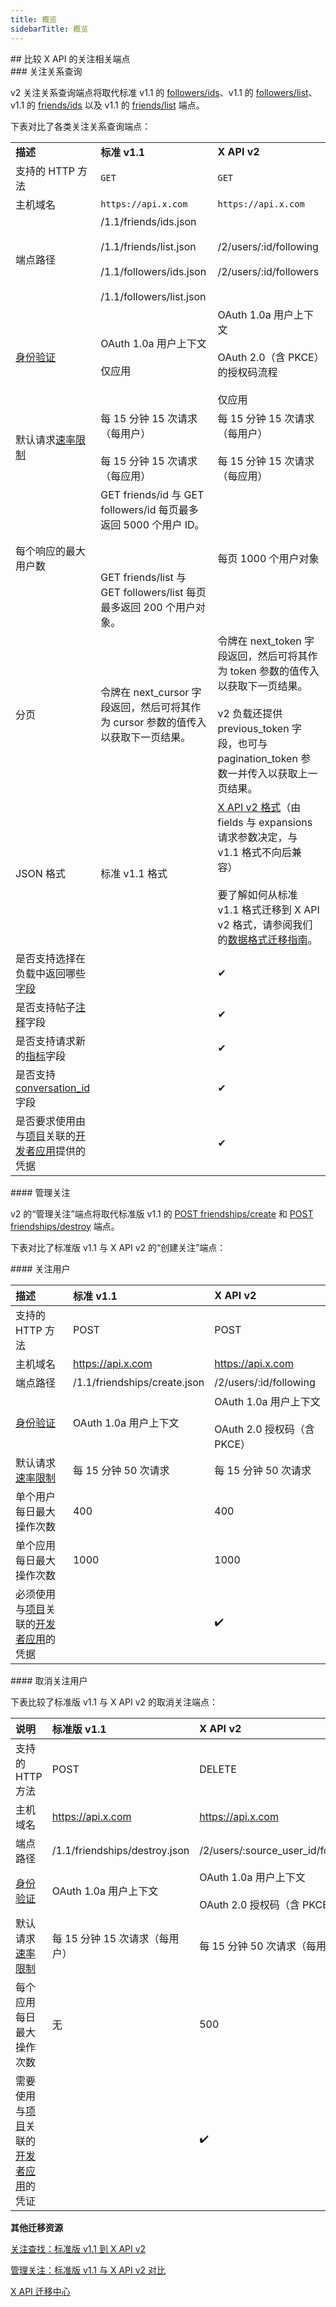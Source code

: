 ```yaml
---
title: 概览
sidebarTitle: 概览
---
```



<div id="comparing-x-apis-follows-endpoints">
  ## 比较 X API 的关注相关端点
</div>

<div id="follows-lookup">
  ### 关注关系查询
</div>

v2 关注关系查询端点将取代标准 v1.1 的 [followers/ids](https://developer.x.com/en/docs/twitter-api/v1/accounts-and-users/follow-search-get-users/api-reference/get-followers-ids)、v1.1 的 [followers/list](https://developer.x.com/en/docs/twitter-api/v1/accounts-and-users/follow-search-get-users/api-reference/get-followers-list)、v1.1 的 [friends/ids](https://developer.x.com/en/docs/twitter-api/v1/accounts-and-users/follow-search-get-users/api-reference/get-friends-ids) 以及 v1.1 的 [friends/list](https://developer.x.com/en/docs/twitter-api/v1/accounts-and-users/follow-search-get-users/api-reference/get-friends-list) 端点。

下表对比了各类关注关系查询端点：

|     |     |     |
| :--- | :--- | :--- |
| **描述** | **标准 v1.1** | **X API v2** |
| 支持的 HTTP 方法 | `GET` | `GET` |
| 主机域名 | `https://api.x.com` | `https://api.x.com` |
| 端点路径 | /1.1/friends/ids.json<br /><br />/1.1/friends/list.json<br /><br />/1.1/followers/ids.json<br /><br />/1.1/followers/list.json | /2/users/:id/following<br /><br />/2/users/:id/followers |
| [身份验证](/zh/resources/fundamentals/authentication) | OAuth 1.0a 用户上下文<br /><br />仅应用 | OAuth 1.0a 用户上下文<br /><br />OAuth 2.0（含 PKCE）的授权码流程<br /><br />仅应用 |
| 默认请求[速率限制](/zh/resources/fundamentals/rate-limits) | 每 15 分钟 15 次请求（每用户）<br /><br />每 15 分钟 15 次请求（每应用） | 每 15 分钟 15 次请求（每用户）<br /><br />每 15 分钟 15 次请求（每应用） |
| 每个响应的最大用户数 | GET friends/id 与 GET followers/id 每页最多返回 5000 个用户 ID。<br /><br />  <br /><br />GET friends/list 与 GET followers/list 每页最多返回 200 个用户对象。 | 每页 1000 个用户对象 |
| 分页 | 令牌在 next\_cursor 字段返回，然后可将其作为 cursor 参数的值传入以获取下一页结果。 | 令牌在 next\_token 字段返回，然后可将其作为 token 参数的值传入以获取下一页结果。<br /><br />v2 负载还提供 previous\_token 字段，也可与 pagination\_token 参数一并传入以获取上一页结果。 |
| JSON 格式 | 标准 v1.1 格式 | [X API v2 格式](/zh/x-api/fundamentals/data-dictionary)（由 fields 与 expansions 请求参数决定，与 v1.1 格式不向后兼容）<br /><br />要了解如何从标准 v1.1 格式迁移到 X API v2 格式，请参阅我们的[数据格式迁移指南](/zh/x-api/migrate/data-format-migration)。 |
| 是否支持选择在负载中返回哪些[字段](/zh/x-api/fundamentals/data-dictionary) |     | ✔   |
| 是否支持帖子[注释](/zh/x-api/fundamentals/post-annotations)字段 |     | ✔   |
| 是否支持请求新的[指标](/zh/x-api/fundamentals/metrics)字段 |     | ✔   |
| 是否支持 [conversation\_id](/zh/x-api/fundamentals/conversation-id) 字段 |     | ✔   |
| 是否要求使用由与[项目](/zh/resources/fundamentals/projects)关联的[开发者应用](/zh/resources/fundamentals/developer-apps)提供的凭据 |     | ✔   |

<div id="manage-follows">
  #### 管理关注
</div>

v2 的“管理关注”端点将取代标准版 v1.1 的 [POST friendships/create](https://developer.x.com/en/docs/twitter-api/v1/accounts-and-users/follow-search-get-users/api-reference/post-friendships-create) 和 [POST friendships/destroy](https://developer.x.com/en/docs/twitter-api/v1/accounts-and-users/follow-search-get-users/api-reference/post-friendships-destroy) 端点。

下表对比了标准版 v1.1 与 X API v2 的“创建关注”端点：

<div id="follow-a-user">
  #### 关注用户
</div>

| 描述 | 标准 v1.1 | X API v2 |
| :--- | :--- | :--- |
| 支持的 HTTP 方法 | POST | POST |
| 主机域名 | https://api.x.com | https://api.x.com |
| 端点路径 | /1.1/friendships/create.json | /2/users/:id/following |
| [身份验证](/zh/resources/fundamentals/authentication) | OAuth 1.0a 用户上下文 | OAuth 1.0a 用户上下文<br /><br />OAuth 2.0 授权码（含 PKCE） |
| 默认请求[速率限制](/zh/resources/fundamentals/rate-limits) | 每 15 分钟 50 次请求 | 每 15 分钟 50 次请求 |
| 单个用户每日最大操作次数 | 400 | 400 |
| 单个应用每日最大操作次数 | 1000 | 1000 |
| 必须使用与[项目](/zh/resources/fundamentals/projects)关联的[开发者应用](/zh/resources/fundamentals/developer-apps)的凭据 |     | ✔️  |

<div id="unfollow-a-user">
  #### 取消关注用户
</div>

下表比较了标准版 v1.1 与 X API v2 的取消关注端点：

| 说明 | 标准版 v1.1 | X API v2 |
| :--- | :--- | :--- |
| 支持的 HTTP 方法 | POST | DELETE |
| 主机域名 | https://api.x.com | https://api.x.com |
| 端点路径 | /1.1/friendships/destroy.json | /2/users/:source\_user\_id/following/:target\_user\_id |
| [身份验证](/zh/resources/fundamentals/authentication) | OAuth 1.0a 用户上下文 | OAuth 1.0a 用户上下文<br /><br />OAuth 2.0 授权码（含 PKCE） |
| 默认请求[速率限制](/zh/resources/fundamentals/rate-limits) | 每 15 分钟 15 次请求（每用户） | 每 15 分钟 50 次请求（每用户） |
| 每个应用每日最大操作次数 | 无 | 500 |
| 需要使用与[项目](/zh/resources/fundamentals/projects)关联的[开发者应用](/zh/resources/fundamentals/developer-apps)的凭证 |     | ✔️  |

**其他迁移资源**

[关注查找：标准版 v1.1 到 X API v2](/zh/x-api/users/follows/migrate/standard-to-twitter-api-v2)

[管理关注：标准版 v1.1 与 X API v2 对比](/zh/x-api/users/follows#manage-follows-standard-v1-1-compared-to-x-api-v2)

[X API 迁移中心](/zh/x-api/migrate/overview)